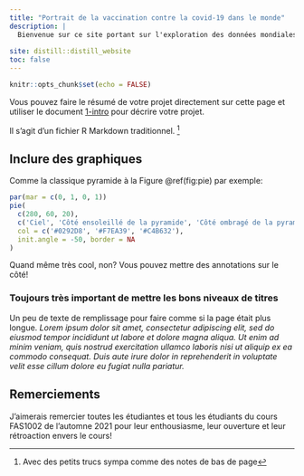 ```yaml
---
title: "Portrait de la vaccination contre la covid-19 dans le monde"
description: |
  Bienvenue sur ce site portant sur l'exploration des données mondiales de la vaccination contre la covid-19. Cette situation qui évolue à vitesse grand v est une source infinie de données. Les prochaines pages permettrons de débuter à examiner la situation actuelle. Évidemment, la magnitude de la pandémie de SRAS-CoV-2 est grande. Il s'agit donc ici d'une occasion de sonder les données afin d'approfondir notre compréhension de celles-ci. ^[Limite de cet exercice: il est important de noter que le but de cette présentation est d'explorer les données et non d'émettre quelconques recommendations ou d'en sortir des conclusions hautement scientifiques.]
  
site: distill::distill_website
toc: false
---
```


```r
knitr::opts_chunk$set(echo = FALSE)
```

Vous pouvez faire le résumé de votre projet directement sur cette page et utiliser le document [1-intro](1-intro.html) pour décrire votre projet.

Il s'agit d'un fichier R Markdown traditionnel. ^[Avec des petits trucs sympa comme des notes de bas de page]

## Inclure des graphiques

Comme la classique pyramide à la Figure \@ref(fig:pie) par exemple:

```r
par(mar = c(0, 1, 0, 1))
pie(
  c(280, 60, 20),
  c('Ciel', 'Côté ensoleillé de la pyramide', 'Côté ombragé de la pyramide'),
  col = c('#0292D8', '#F7EA39', '#C4B632'),
  init.angle = -50, border = NA
)
```

<aside>
Quand même très cool, non? Vous pouvez mettre des annotations sur le côté! 
</aside>

### Toujours très important de mettre les bons niveaux de titres

Un peu de texte de remplissage pour faire comme si la page était plus longue. *Lorem ipsum dolor sit amet, consectetur adipiscing elit, sed do eiusmod tempor incididunt ut labore et dolore magna aliqua. Ut enim ad minim veniam, quis nostrud exercitation ullamco laboris nisi ut aliquip ex ea commodo consequat. Duis aute irure dolor in reprehenderit in voluptate velit esse cillum dolore eu fugiat nulla pariatur.*

## Remerciements {.appendix}

J'aimerais remercier toutes les étudiantes et tous les étudiants du cours FAS1002 de l'automne 2021 pour leur enthousiasme, leur ouverture et leur rétroaction envers le cours!
